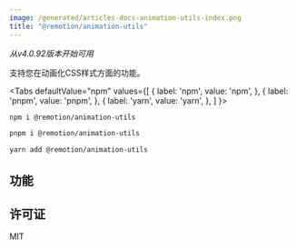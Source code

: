 ```yaml
---
image: /generated/articles-docs-animation-utils-index.png
title: "@remotion/animation-utils"
---
```


_从v4.0.92版本开始可用_

支持您在动画化CSS样式方面的功能。


<Tabs
defaultValue="npm"
values={[
{ label: 'npm', value: 'npm', },
{ label: 'pnpm', value: 'pnpm', },
{ label: 'yarn', value: 'yarn', },
]
}>
<TabItem value="npm">

```bash
npm i @remotion/animation-utils
```

  </TabItem>

  <TabItem value="pnpm">

```bash
pnpm i @remotion/animation-utils
```

  </TabItem>

  <TabItem value="yarn">

```bash
yarn add @remotion/animation-utils
```

  </TabItem>
</Tabs>

## 功能

<TableOfContents/>

## 许可证

MIT

